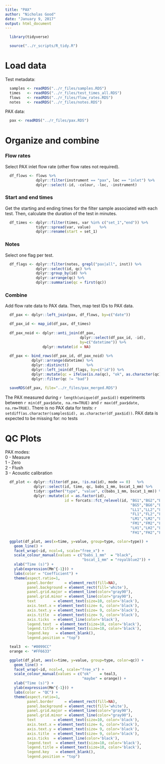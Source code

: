 ```yaml
---
title: "PAX"
author: "Nicholas Good"
date: "January 9, 2017"
output: html_document
---
```


```r
  library(tidyverse)
```

```r
  source("../r_scripts/R_tidy.R")
```

# Load data

Test metadata:

```r
  samples <- readRDS("../r_files/samples.RDS")
  times   <- readRDS("../r_files/test_times_all.RDS")
  flows   <- readRDS("../r_files/flow_rates.RDS")
  notes   <- readRDS("../r_files/notes.RDS")
```

PAX data:

```r
  pax <- readRDS("../r_files/pax.RDS")
```

# Organize and combine

### Flow rates

Select PAX inlet flow rate (other flow rates not required). 

```r
  df_flows <- flows %>%
              dplyr::filter(instrument == "pax", loc == "inlet") %>%
              dplyr::select(-id, -colour, -loc, -instrument)
```

### Start and end times

Get the starting and ending times for the filter sample associated with each test.  Then, calculate the duration of the test in minutes.  

```r
  df_times <- dplyr::filter(times, var %in% c("set_1","end")) %>%
              tidyr::spread(var, value)    %>%
              dplyr::rename(start = set_1)
```

### Notes

Select one flag per test.

```r
  df_flags <- dplyr::filter(notes, grepl("pax|all", inst)) %>%
              dplyr::select(id, qc) %>%
              dplyr::group_by(id) %>%
              dplyr::arrange(qc) %>%
              dplyr::summarise(qc = first(qc))
```

### Combine

Add flow rate data to PAX data.  Then, map test IDs to PAX data.  

```r
  df_pax <- dplyr::left_join(pax, df_flows, by=c("date"))

  df_pax_id <- map_id(df_pax, df_times)
  
  df_pax_noid <- dplyr::anti_join(df_pax,
                                  dplyr::select(df_pax_id, -id),
                                  by=c("datetime")) %>%
                 dplyr::mutate(id = NA)
  
  df_pax <- bind_rows(df_pax_id, df_pax_noid) %>%
            dplyr::arrange(datetime) %>%
            dplyr::distinct()        %>%
            dplyr::left_join(df_flags, by=c("id")) %>%
            dplyr::mutate(qc = ifelse(is.na(qc), "ok", as.character(qc))) %>%
            dplyr::filter(qc != "bad")
  
  saveRDS(df_pax, file="../r_files/pax_merged.RDS")
```

The PAX measured during `r length(unique(df_pax$id))` experiments between `r min(df_pax$date, na.rm=TRUE)` and `r max(df_pax$date, na.rm=TRUE)`. There is no PAX data for tests: `r setdiff(as.character(samples$id), as.character(df_pax$id))`. PAX data is expected to be missing for: no tests

# QC Plots

PAX modes:  
0 - Measure  
1 - Zero  
2 - Flush  
3 - Acoustic calibration  

```r

  df_plot <- dplyr::filter(df_pax, !is.na(id), mode == 0)   %>%
             dplyr::select(id, time, qc, babs_1_mm, bscat_1_mm) %>%
             tidyr::gather("type", "value", c(babs_1_mm, bscat_1_mm)) %>%
             dplyr::mutate(id = as.factor(id),
                           id = forcats::fct_relevel(id, "BG1","BG2","BG3","BG4",
                                                         "BG5","BG6","BG7","BG8",
                                                         "LL1","LL2","LL3","LL4",
                                                         "FL1","FL2","FL3","FL4",
                                                         "LM1","LM2","LM3","LM4",
                                                         "FM1","FM2","FM3","FM4",
                                                         "LH1","LH2","LH3","LH4",
                                                         "FH1","FH2","FH3","FH4"))
```

```r

  ggplot(df_plot, aes(x=time, y=value, group=type, color=type)) + 
    geom_line() +
    facet_wrap(~id, ncol=4, scale="free_x") +
    scale_colour_manual(values = c("babs_1_mm"  = "black",
                                   "bscat_1_mm" = "royalblue2")) +
    xlab("Time (s)") +
    ylab(expression(Mm^{-1})) + 
    labs(color = "Coefficient") + 
    theme(aspect.ratio=1,
          panel.border     = element_rect(fill=NA),
          panel.background = element_rect(fill='white'),
          panel.grid.major = element_line(color="gray90"),
          panel.grid.minor = element_line(color="gray90"),
          text        = element_text(size=10, color='black'),
          axis.text.x = element_text(size= 6, color='black'),
          axis.text.y = element_text(size= 9, color='black'),
          axis.title  = element_text(size= 9, color='black'),
          axis.ticks  = element_line(color='black'),
          legend.text  = element_text(size=10, color='black'),
          legend.title = element_text(size=10, color='black'),
          legend.key   = element_blank(),
          legend.position = "top") 
```

```r

  teal3  <- "#0099CC"
  orange <- "#FF6633"

  ggplot(df_plot, aes(x=time, y=value, group=type, color=qc)) + 
    geom_line() +
    facet_wrap(~id, ncol=4, scale="free_x") +
    scale_colour_manual(values = c("ok"    = teal3,
                                   "maybe" = orange)) +
    xlab("Time (s)") +
    ylab(expression(Mm^{-1})) + 
    labs(color = "QC") + 
    theme(aspect.ratio=1,
          panel.border     = element_rect(fill=NA),
          panel.background = element_rect(fill='white'),
          panel.grid.major = element_line(color="gray90"),
          panel.grid.minor = element_line(color="gray90"),
          text        = element_text(size=10, color='black'),
          axis.text.x = element_text(size= 6, color='black'),
          axis.text.y = element_text(size= 9, color='black'),
          axis.title  = element_text(size= 9, color='black'),
          axis.ticks  = element_line(color='black'),
          legend.text  = element_text(size=10, color='black'),
          legend.title = element_text(size=10, color='black'),
          legend.key   = element_blank(),
          legend.position = "top") 
```